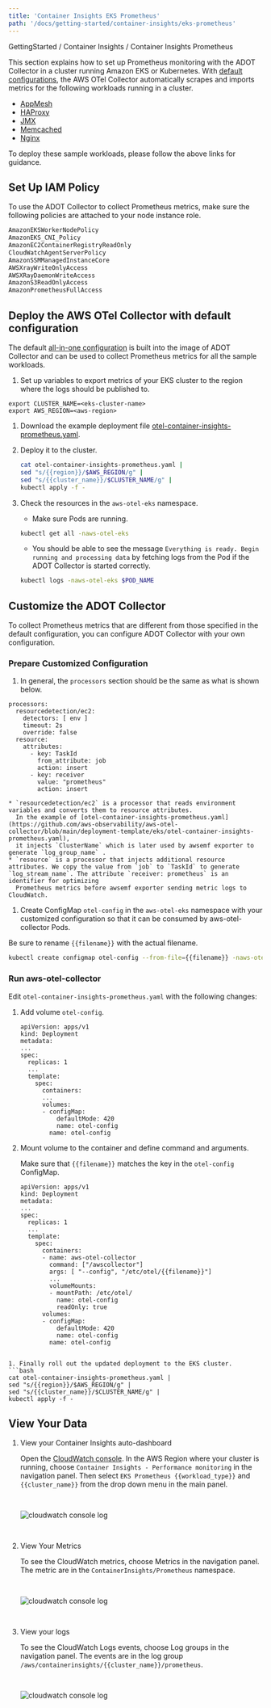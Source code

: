 ```yaml
---
title: 'Container Insights EKS Prometheus'
path: '/docs/getting-started/container-insights/eks-prometheus'
---
```



<p>
    GettingStarted / <Link to="/docs/getting-started/container-insights">Container Insights</Link> / <Link to="/docs/getting-started/container-insights#collecting-prometheus-metrics">Container Insights Prometheus</Link>
</p>

This section explains how to set up Prometheus monitoring with the ADOT Collector in a cluster running Amazon EKS or Kubernetes. With [default configurations](https://github.com/aws-observability/aws-otel-collector/tree/main/config/eks/prometheus), the AWS OTel Collector automatically scrapes and imports metrics for the following workloads running in a cluster.
* [AppMesh](https://github.com/aws-observability/aws-otel-collector/blob/main/docs/developers/container-insights-eks-app-mesh.md#install-app-mesh-and-sample-applications)
* [HAProxy](https://github.com/aws-observability/aws-otel-collector/blob/main/docs/developers/container-insights-eks-haproxy.md#install-haproxy)
* [JMX](https://github.com/aws-observability/aws-otel-collector/blob/main/docs/developers/container-insights-eks-jmx.md)
* [Memcached](https://github.com/aws-observability/aws-otel-collector/blob/main/docs/developers/container-insights-eks-memcached.md#install-memcached)
* [Nginx](https://github.com/aws-observability/aws-otel-collector/blob/main/docs/developers/container-insights-eks-nginx.md#install-nginx)

To deploy these sample workloads, please follow the above links for guidance.

## Set Up IAM Policy
To use the ADOT Collector to collect Prometheus metrics, make sure the following policies are attached to your node instance role.

```bash
AmazonEKSWorkerNodePolicy
AmazonEKS_CNI_Policy
AmazonEC2ContainerRegistryReadOnly
CloudWatchAgentServerPolicy
AmazonSSMManagedInstanceCore
AWSXrayWriteOnlyAccess
AWSXRayDaemonWriteAccess
AmazonS3ReadOnlyAccess
AmazonPrometheusFullAccess
```

## Deploy the AWS OTel Collector with default configuration
The default [all-in-one configuration](https://github.com/aws-observability/aws-otel-collector/tree/main/config/eks/prometheus)  is built into the image of ADOT Collector and can be used to collect Prometheus metrics for all the sample workloads.

1. Set up variables to export metrics of your EKS cluster to the region where the logs should be published to.
```
export CLUSTER_NAME=<eks-cluster-name>
export AWS_REGION=<aws-region>
```

1. Download the example deployment file [otel-container-insights-prometheus.yaml](https://github.com/aws-observability/aws-otel-collector/blob/main/deployment-template/eks/otel-container-insights-prometheus.yaml).

1. Deploy it to the cluster.
    ```bash
    cat otel-container-insights-prometheus.yaml |
    sed "s/{{region}}/$AWS_REGION/g" | 
    sed "s/{{cluster_name}}/$CLUSTER_NAME/g" |
    kubectl apply -f - 
    ```

1. Check the resources in the `aws-otel-eks` namespace.
    * Make sure Pods are running.
    ```bash
    kubectl get all -naws-otel-eks
    ```
    * You should be able to see the message `Everything is ready. Begin running and processing data` by fetching logs from the Pod if the ADOT Collector is started correctly.
    ```bash
    kubectl logs -naws-otel-eks $POD_NAME
    ```

## Customize the ADOT Collector
To collect Prometheus metrics that are different from those specified in the default configuration, you can configure ADOT Collector with your own configuration.

### Prepare Customized Configuration
1. In general, the `processors` section should be the same as what is shown below. 
  ```
  processors:
    resourcedetection/ec2:
      detectors: [ env ]
      timeout: 2s
      override: false
    resource:
      attributes:
        - key: TaskId
          from_attribute: job
          action: insert
        - key: receiver
          value: "prometheus"
          action: insert
  ```
    * `resourcedetection/ec2` is a processor that reads environment variables and converts them to resource attributes. 
      In the example of [otel-container-insights-prometheus.yaml](https://github.com/aws-observability/aws-otel-collector/blob/main/deployment-template/eks/otel-container-insights-prometheus.yaml),
      it injects `ClusterName` which is later used by awsemf exporter to generate `log_group_name` .
    * `resource` is a processor that injects additional resource attributes. We copy the value from `job` to `TaskId` to generate `log_stream_name`. The attribute `receiver: prometheus` is an identifier for optimizing
      Prometheus metrics before awsemf exporter sending metric logs to CloudWatch.

1. Create ConfigMap `otel-config` in the `aws-otel-eks` namespace with your customized configuration so that it can be consumed by aws-otel-collector Pods.
  
  Be sure to rename `{{filename}}` with the actual filename.
  ```bash
  kubectl create configmap otel-config --from-file={{filename}} -naws-otel-eks
  ```

### Run aws-otel-collector
Edit `otel-container-insights-prometheus.yaml` with the following changes:

1. Add volume `otel-config`.
   ```
   apiVersion: apps/v1
   kind: Deployment
   metadata:
   ...
   spec:
     replicas: 1
     ...
     template:
       spec:
         containers:
         ...
         volumes:
         - configMap:
             defaultMode: 420
             name: otel-config
           name: otel-config
   ```

1. Mount volume to the container and define command and arguments. 

   Make sure that `{{filename}}` matches the key in the `otel-config` ConfigMap.
   ```
   apiVersion: apps/v1
   kind: Deployment
   metadata:
   ...
   spec:
     replicas: 1
     ...
     template:
       spec:
         containers:
         - name: aws-otel-collector
           command: ["/awscollector"]
           args: [ "--config", "/etc/otel/{{filename}}"]
           ...
           volumeMounts:
           - mountPath: /etc/otel/
             name: otel-config
             readOnly: true
         volumes:
         - configMap:
             defaultMode: 420
             name: otel-config
           name: otel-config
  ```

1. Finally roll out the updated deployment to the EKS cluster.
  ```bash
  cat otel-container-insights-prometheus.yaml |
  sed "s/{{region}}/$AWS_REGION/g" | 
  sed "s/{{cluster_name}}/$CLUSTER_NAME/g" |
  kubectl apply -f - 
  ```

## View Your Data

1. View your Container Insights auto-dashboard

   Open the [CloudWatch console](https://console.aws.amazon.com/cloudwatch/). In the AWS Region where your cluster is
   running, choose `Container Insights - Performance monitoring` in the navigation panel. Then
   select `EKS Prometheus {{workload_type}}` and `{{cluster_name}}` from the drop down menu in the main panel.

   <img src={dashboardImg} alt="cloudwatch console log" style="margin: 30px 0;"/>

2. View Your Metrics

   To see the CloudWatch metrics, choose Metrics in the navigation panel. The metric are in the
   `ContainerInsights/Prometheus` namespace.

   <img src={metricsImg} alt="cloudwatch console log" style="margin: 30px 0;"/>

3. View your logs

   To see the CloudWatch Logs events, choose Log groups in the navigation panel. The events are in the log group `/aws/containerinsights/{{cluster_name}}/prometheus`.

   <img src={logsImg} alt="cloudwatch console log" style="margin: 30px 0;"/>

